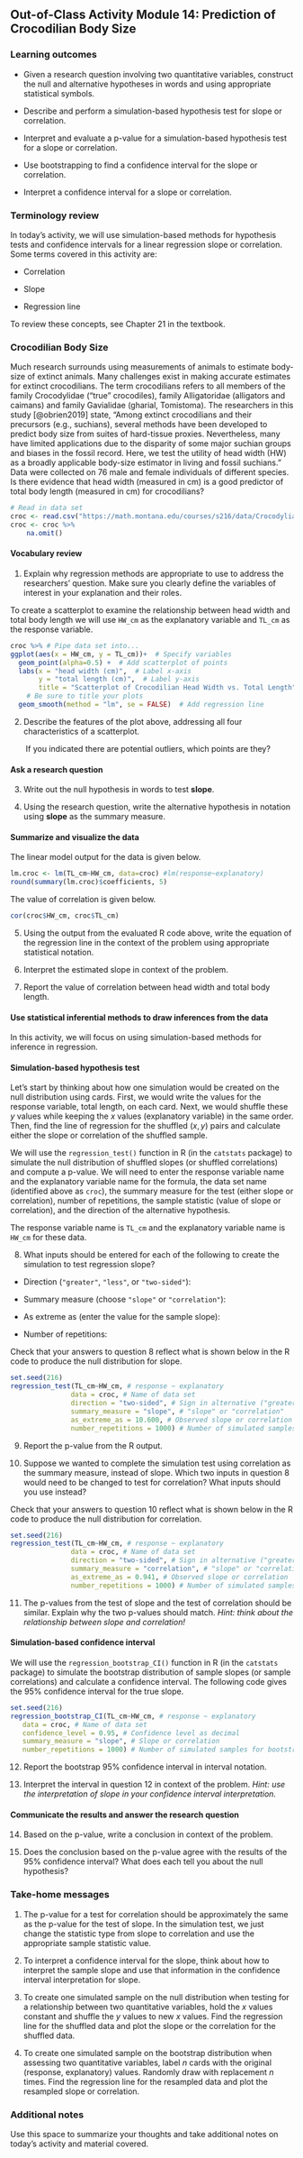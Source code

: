 ## Out-of-Class Activity Module 14:  Prediction of Crocodilian Body Size

\setstretch{1}

### Learning outcomes

* Given a research question involving two quantitative variables, construct the null and alternative hypotheses
  in words and using appropriate statistical symbols.
  
* Describe and perform a simulation-based hypothesis test for slope or correlation.

* Interpret and evaluate a p-value for a simulation-based hypothesis test for a slope or correlation.

* Use bootstrapping to find a confidence interval for the slope or correlation.

* Interpret a confidence interval for a slope or correlation.

### Terminology review
In today's activity, we will use simulation-based methods for hypothesis tests and confidence intervals for a linear regression slope or correlation. Some terms covered in this activity are:

* Correlation

* Slope 

* Regression line

To review these concepts, see Chapter 21 in the textbook.


### Crocodilian Body Size

Much research surrounds using measurements of animals to estimate body-size of extinct animals.  Many challenges exist in making accurate estimates for extinct crocodilians.  The term crocodilians refers to all members of the family Crocodylidae (“true” crocodiles), family Alligatoridae (alligators and caimans) and family Gavialidae (gharial, Tomistoma). The researchers in this study [@obrien2019] state, "Among extinct crocodilians and their precursors (e.g., suchians), several methods have been developed to predict body size from suites of hard-tissue proxies. Nevertheless, many have limited applications due to the disparity of some major suchian groups and biases in the fossil record. Here, we test the utility of head width (HW) as a broadly applicable body-size estimator in living and fossil suchians."  Data were collected on 76 male and female individuals of different species. Is there evidence that head width (measured in cm) is a good predictor of total body length (measured in cm) for crocodilians? 


```r
# Read in data set
croc <- read.csv("https://math.montana.edu/courses/s216/data/Crocodylian_headwidth.csv")
croc <- croc %>%
    na.omit()
```

#### Vocabulary review {-}

1. Explain why regression methods are appropriate to use to address the researchers' question. Make sure you clearly define the variables of interest in your explanation and their roles.

\vspace{.5in}

\newpage

To create a scatterplot to examine the relationship between head width and total body length we will use `HW_cm` as the explanatory variable and `TL_cm` as the response variable. 
 
```r
croc %>% # Pipe data set into...
ggplot(aes(x = HW_cm, y = TL_cm))+  # Specify variables
  geom_point(alpha=0.5) +  # Add scatterplot of points
  labs(x = "head width (cm)",  # Label x-axis
       y = "total length (cm)",  # Label y-axis
       title = "Scatterplot of Crocodilian Head Width vs. Total Length") + 
    # Be sure to title your plots
  geom_smooth(method = "lm", se = FALSE)  # Add regression line
```

2. Describe the features of the plot above, addressing all four characteristics of a scatterplot.  

\vspace{1in}

|        If you indicated there are potential outliers, which points are they?

\vspace{0.5in}

#### Ask a research question {-}

3. Write out the null hypothesis in words to test **slope**.

\vspace{0.8in}

4. Using the research question, write the alternative hypothesis in notation using **slope** as the summary measure.

\vspace{0.5in}

#### Summarize and visualize the data {-}

The linear model output for the data is given below.

```r
lm.croc <- lm(TL_cm~HW_cm, data=croc) #lm(response~explanatory)
round(summary(lm.croc)$coefficients, 5)
```
The value of correlation is given below.

```r
cor(croc$HW_cm, croc$TL_cm)
```


5.  Using the output from the evaluated R code above, write the equation of the regression line in the context of the problem using appropriate statistical notation.

\vspace{1in}

6.  Interpret the estimated slope in context of the problem.

\vspace{1in}

7.  Report the value of correlation between head width and total body length. 

\vspace{0.3in}

#### Use statistical inferential methods to draw inferences from the data {-}

In this activity, we will focus on using simulation-based methods for inference in regression.  

#### Simulation-based hypothesis test {-}

Let's start by thinking about how one simulation would be created on the null distribution using cards.  First, we would write the values for the response variable, total length, on each card.  Next, we would shuffle these $y$ values while keeping the $x$ values (explanatory variable) in the same order.  Then, find the line of regression for the shuffled $(x,y)$ pairs and calculate either the slope or correlation of the shuffled sample.  

We will use the `regression_test()` function in R (in the `catstats` package) to simulate the null distribution of shuffled slopes (or shuffled correlations) and compute a p-value.  We will need to enter the response variable name and the explanatory variable name for the formula, the data set name (identified above as `croc`), the summary measure for the test (either slope or correlation), number of repetitions, the sample statistic (value of slope or correlation), and the direction of the alternative hypothesis.

\newpage

The response variable name is `TL_cm` and the explanatory variable name is `HW_cm` for these data.

8. What inputs should be entered for each of the following to create the simulation to test regression slope?

\vspace{.5mm}

* Direction (`"greater"`, `"less"`, or `"two-sided"`):

\vspace{.2in}

* Summary measure (choose `"slope"` or `"correlation"`):

\vspace{.2in}
* As extreme as (enter the value for the sample slope):

\vspace{0.2in}

* Number of repetitions:
    
\vspace{.2in}

Check that your answers to question 8 reflect what is shown below in the R code to produce the null distribution for slope.

```r
set.seed(216)
regression_test(TL_cm~HW_cm, # response ~ explanatory
               data = croc, # Name of data set
               direction = "two-sided", # Sign in alternative ("greater", "less", "two-sided")
               summary_measure = "slope", # "slope" or "correlation"
               as_extreme_as = 10.600, # Observed slope or correlation
               number_repetitions = 1000) # Number of simulated samples for null distribution
```

9.  Report the p-value from the R output. 

\vspace{0.5in}

10.  Suppose we wanted to complete the simulation test using correlation as the summary measure, instead of slope.  Which two inputs in question 8 would need to be changed to test for correlation?  What inputs should you use instead?

\vspace{0.75in}

Check that your answers to question 10 reflect what is shown below in the R code to produce the null distribution for correlation.

```r
set.seed(216)
regression_test(TL_cm~HW_cm, # response ~ explanatory
               data = croc, # Name of data set
               direction = "two-sided", # Sign in alternative ("greater", "less", "two-sided")
               summary_measure = "correlation", # "slope" or "correlation"
               as_extreme_as = 0.941, # Observed slope or correlation
               number_repetitions = 1000) # Number of simulated samples for null distribution
```

11.  The p-values from the test of slope and the test of correlation should be similar.  Explain why the two p-values should match. *Hint: think about the relationship between slope and correlation!*

\vspace{1in}

#### Simulation-based confidence interval {-}

We will use the `regression_bootstrap_CI()` function in R (in the `catstats` package) to simulate the bootstrap distribution of sample slopes (or sample correlations) and calculate a confidence interval. The following code gives the 95\% confidence interval for the true slope. 

```r
set.seed(216)
regression_bootstrap_CI(TL_cm~HW_cm, # response ~ explanatory
   data = croc, # Name of data set
   confidence_level = 0.95, # Confidence level as decimal
   summary_measure = "slope", # Slope or correlation
   number_repetitions = 1000) # Number of simulated samples for bootstrap distribution
```

12.  Report the bootstrap 95\% confidence interval in interval notation.  

\vspace{0.5in}

13.  Interpret the interval in question 12 in context of the problem.  *Hint: use the interpretation of slope in your confidence interval interpretation.*

\vspace{0.8in}
   
#### Communicate the results and answer the research question {-}

14. Based on the p-value, write a conclusion in context of the problem.

\vspace{.8in}

15. Does the conclusion based on the p-value agree with the results of the 95\% confidence interval?  What does each tell you about the null hypothesis?

\vspace{.6in}

\newpage

### Take-home messages

1.	The p-value for a test for correlation should be approximately the same as the p-value for the test of slope.  In the simulation test, we just change the statistic type from slope to correlation and use the appropriate sample statistic value.  

2. To interpret a confidence interval for the slope, think about how to interpret the sample slope and use that information in the confidence interval interpretation for slope.  

3. To create one simulated sample on the null distribution when testing for a relationship between two quantitative variables, hold the $x$ values constant and shuffle the $y$ values to new $x$ values. Find the regression line for the shuffled data and plot the slope or the correlation for the shuffled data.

4. To create one simulated sample on the bootstrap distribution when assessing two quantitative variables, label $n$ cards with the original (response, explanatory) values.  Randomly draw with replacement $n$ times.  Find the regression line for the resampled data and plot the resampled slope or correlation. 

### Additional notes

Use this space to summarize your thoughts and take additional notes on today's activity and material covered.

\newpage